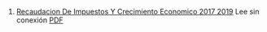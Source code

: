 1. [Recaudacion De Impuestos Y Crecimiento Economico 2017 2019](https://achalmaedison.netlify.app/econometria/00-econometria-general/2022-01-11-recaudacion-de-impuestos-y-crecimiento-economico-2017-2019) Lee sin conexión [PDF](https://achalmaedison.netlify.app/econometria/00-econometria-general/2022-01-11-recaudacion-de-impuestos-y-crecimiento-economico-2017-2019/index.pdf)
